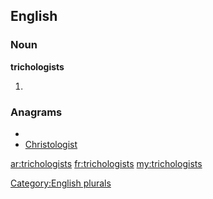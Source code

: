 ==English==

===Noun===
'''trichologists'''

# {{plural of|[[trichologist]]}}

===Anagrams===
* {{alphagram|cghiiloorsstt}}
* [[Christologist#English|Christologist]]

[[Category:English plurals]]

[[ar:trichologists]]
[[fr:trichologists]]
[[my:trichologists]]